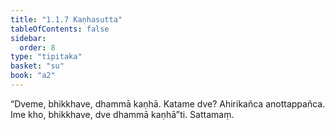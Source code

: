 ```yaml
---
title: "1.1.7 Kaṇhasutta"
tableOfContents: false
sidebar:
  order: 8
type: "tipitaka"
basket: "su"
book: "a2"
---
```



<DynamicBreadcrumb />

<Division number="7" book="a2" bookNo="15" page="53">

<Paragraph number="19" book="a2">
“Dveme, bhikkhave, dhammā kaṇhā. Katame dve? Ahirikañca anottappañca. Ime kho, bhikkhave, dve dhammā kaṇhā”ti.

</Paragraph>
</Division>

<Paragraph number="20" type="center" book="a2">
Sattamaṃ.
</Paragraph>